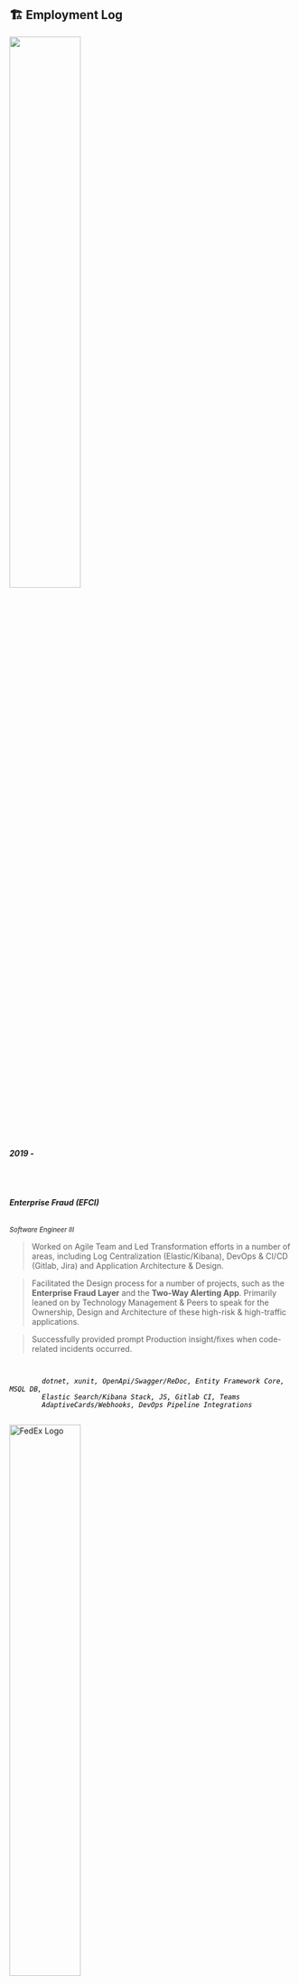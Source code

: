 ## 🏗️ Employment Log

<ProjectCard title="" bg="linear-gradient(to right, #7c65a9 0%, #96d4ca 100%)">
  <div>
    <img
      src="https://logos-download.com/wp-content/uploads/2017/01/MT_Bank_logo_logotype.png"
      style="width:50%;height:50%"
    />
    <br></br>
    <b>
      <i> 2019 - </i>
    </b>
    <br></br>
    <br></br>
    <h6>
      <b>Enterprise Fraud (EFCI)</b>
    </h6>
    <small>
      <i>Software Engineer III</i>
    </small>
    <blockquote>
      Worked on Agile Team and Led Transformation efforts in a number of areas,
      including Log Centralization (Elastic/Kibana), DevOps & CI/CD (Gitlab,
      Jira) and Application Architecture & Design.
    </blockquote>
    <blockquote>
      Facilitated the Design process for a number of projects, such as the
      <b> Enterprise Fraud Layer</b> and the <b>Two-Way Alerting App</b>. Primarily
      leaned on by Technology Management & Peers to speak for the Ownership, Design
      and Architecture of these high-risk & high-traffic applications.
    </blockquote>
    <blockquote>
      Successfully provided prompt Production insight/fixes when code-related
      incidents occurred.
    </blockquote>
    <code style="color:black;">
      <i>
        dotnet, xunit, OpenApi/Swagger/ReDoc, Entity Framework Core, MSQL DB,
        Elastic Search/Kibana Stack, JS, Gitlab CI, Teams
        AdaptiveCards/Webhooks, DevOps Pipeline Integrations
      </i>
    </code>
  </div>
</ProjectCard>
<ProjectCard title="" bg="linear-gradient(to right, #b597f6 0%, #e8b595 100%)">
  <div>
    <img
      src="https://cdn.usbrandcolors.com/images/logos/fedex-logo.svg"
      alt="FedEx Logo"
      style="width:50%;height:50%"
    ></img>
    <br></br>
    <b>
      <i> 2015 - 2019</i>
    </b>
    <br></br>
    <br></br>
    <h6>
      <b>Logistics / Trade Networks</b>
    </h6>
    <small>
      <i>Programmer Analyst</i>
    </small>
    <blockquote>
      Coded as a Junior, and soon after Programmer Analyst, on the TradeRate
      application and other various Customs/Logistics reporting utility apps.
      Received an early exposure to SaFE Agile- Scaled Agile Framework - and
      developed/maintained back-end applications while also gaining introductory
      knowledge into Git/Gitlab, DevSecOps and CI/CD.
    </blockquote>
    <code style="color:black;">
      <i>
        Java, API Development, Oracle SQL DB, Scaled Agile Frameworks, Angular
      </i>
    </code>
  </div>
</ProjectCard>
